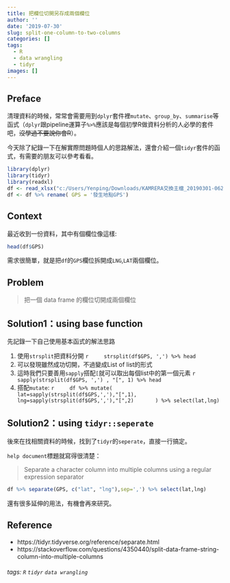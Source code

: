 ```yaml
---
title: 把欄位切開另存成兩個欄位
author: ''
date: '2019-07-30'
slug: split-one-column-to-two-columns
categories: []
tags:
  - R
  - data wrangling
  - tidyr
images: []
---
```


## Preface
清理資料的時候，常常會需要用到`dplyr`套件裡`mutate`、`group_by`、`summarise`等函式（`dplyr`跟pipeline運算子`%>%`應該是每個初學R做資料分析的人必學的套件吧，~~沒學過不要說你會R~~）。

今天除了紀錄一下在解實際問題時個人的思路解法，還會介紹一個`tidyr`套件的函式，有需要的朋友可以參考看看。

```r
library(dplyr)
library(tidyr)
library(readxl)
df <- read_xlsx("c:/Users/Yenping/Downloads/KAMRERA交換主檔_20190301-0624.xlsx")
df <- df %>% rename( GPS = '發生地點GPS')
```

## Context
最近收到一份資料，其中有個欄位像這樣:
``` r
head(df$GPS)
```
需求很簡單，就是把`df`的`GPS`欄位拆開成`LNG`,`LAT`兩個欄位。

## Problem
> 把一個 data frame 的欄位切開成兩個欄位

## Solution1：using base function
先記錄一下自己使用基本函式的解法思路

1. 使用`strsplit`把資料分開
    ``` r
    strsplit(df$GPS, ',') %>% head
    ```
2. 可以發現雖然成功切開，不過變成List of list的形式
3. 這時我們只要善用`sapply`搭配`[`就可以取出每個list中的第一個元素
    ``` r
    sapply(strsplit(df$GPS, ',') , "[", 1) %>% head
    ```
4. 搭配`mutate`:
    ``` r
    df %>% mutate(
        lat=sapply(strsplit(df$GPS,','),"[",1),
        lng=sapply(strsplit(df$GPS,','),"[",2)
      ) %>% select(lat,lng)
    ```

## Solution2：using `tidyr::seperate`
後來在找相關資料的時候，找到了`tidyr`的`seperate`，直接一行搞定。

`help document`標題就寫得很清楚：

> Separate a character column into multiple columns using a regular expression separator

``` {r{}
df %>% separate(GPS, c("lat", "lng"),sep=',') %>% select(lat,lng)
```

還有很多延伸的用法，有機會再來研究。

## Reference
* https://tidyr.tidyverse.org/reference/separate.html
* https://stackoverflow.com/questions/4350440/split-data-frame-string-column-into-multiple-columns

###### tags: `R` `tidyr` `data wrangling`
